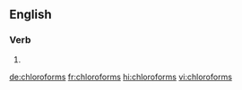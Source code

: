 {{also|Chloroforms}}
==English==

===Verb===
{{head|en|verb form}}

# {{en-third-person singular of|chloroform}}

[[de:chloroforms]]
[[fr:chloroforms]]
[[hi:chloroforms]]
[[vi:chloroforms]]